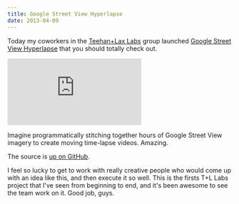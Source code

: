 ```yaml
---
title: Google Street View Hyperlapse
date: 2013-04-09
---
```


Today my coworkers in the [Teehan+Lax Labs](http://www.teehanlax.com/labs/) group launched [Google Street View Hyperlapse](http://www.teehanlax.com/labs/hyperlapse/) that you should totally check out.

<iframe
  mozallowfullscreen=""
  allowfullscreen=""
  src="https://player.vimeo.com/video/63653873?wmode=opaque&amp;api=1"
  data-embed="true"
  webkitallowfullscreen=""
  frameborder="0"
  class="embed-responsive-item"
></iframe>

Imagine programmatically stitching together hours of Google Street View imagery to create moving time-lapse videos. Amazing.

The source is [up on GitHub](https://github.com/TeehanLax/Hyperlapse.js).

I feel so lucky to get to work with really creative people who would come up with an idea like this, and then execute it so well. This is the firsts T+L Labs project that I've seen from beginning to end, and it's been awesome to see the team work on it. Good job, guys.

